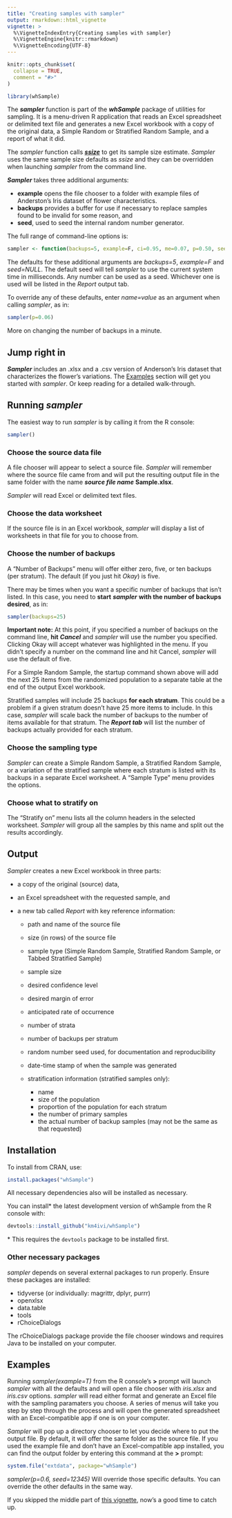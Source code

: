 ```yaml
---
title: "Creating samples with sampler"
output: rmarkdown::html_vignette
vignette: >
  %\VignetteIndexEntry{Creating samples with sampler}
  %\VignetteEngine{knitr::rmarkdown}
  %\VignetteEncoding{UTF-8}
---
```


```r
knitr::opts_chunk$set(
  collapse = TRUE,
  comment = "#>"
)
```

```r
library(whSample)
```

The ***sampler*** function is part of the ***whSample*** package of utilities for sampling. It is a menu-driven R application that reads an Excel spreadsheet or delimited text file and generates a new Excel workbook with a copy of the original data, a Simple Random or Stratified Random Sample, and a report of what it did.

The *sampler* function calls [***ssize***](Using_ssize.html) to get its sample size estimate. *Sampler* uses the same sample size defaults as *ssize* and they can be overridden when launching *sampler* from the command line.

***Sampler*** takes three additional arguments:

- **example** opens the file chooser to a folder with example files of Anderston's Iris dataset of flower characteristics.
- **backups** provides a buffer for use if necessary to replace samples found to be invalid for some reason, and
- **seed**, used to seed the internal random number generator.

The full range of command-line options is:

```r
sampler <- function(backups=5, example=F, ci=0.95, me=0.07, p=0.50, seed=NULL)
```

The defaults for these additional arguments are *backups=5*, *example=F* and *seed=NULL*. The default seed will tell *sampler* to use the current system time in milliseconds. Any number can be used as a seed. Whichever one is used will be listed in the *Report* output tab.

To override any of these defaults, enter *name=value* as an argument when calling *sampler*, as in:

```r
sampler(p=0.06)
```

More on changing the number of backups in a minute.

## Jump right in

***Sampler*** includes an .xlsx and a .csv version of Anderson's Iris dataset that characterizes the flower's variations. The [Examples](#jump_in) section will get you started with *sampler*. Or keep reading for a detailed walk-through.


## Running ***sampler*** {#running}

The easiest way to run *sampler* is by calling it from the R console:

```r
sampler()
```

### Choose the source data file

A file chooser will appear to select a source file. *Sampler* will remember where the source file came from and will put the resulting output file in the same folder with the name ***source file name*** **Sample.xlsx**.

*Sampler* will read Excel or delimited text files.

### Choose the data worksheet

If the source file is in an Excel workbook, *sampler* will display a list of worksheets in that file for you to choose from.

### Choose the number of backups

A "Number of Backups" menu will offer either zero, five, or ten backups (per stratum). The default (if you just hit *Okay*) is five.

There may be times when you want a specific number of backups that isn't listed. In this case, you need to **start** ***sampler*** **with the number of backups desired**, as in:

```r
sampler(backups=25)
```

**Important note:** At this point, if you specified a number of backups on the command line, **hit** ***Cancel*** and *sampler* will use the number you specified. Clicking Okay will accept whatever was highlighted in the menu. If you didn't specify a number on the command line and hit Cancel, *sampler* will use the default of five.

For a Simple Random Sample, the startup command shown above will add the next 25 items from the randomized population to a separate table at the end of the output Excel workbook.

Stratified samples will include 25 backups **for each stratum**. This could be a problem if a given stratum doesn't have 25 more items to include. In this case, *sampler* will scale back the number of backups to the number of items available for that stratum. The ***Report tab*** will list the number of backups actually provided for each stratum.

### Choose the sampling type

*Sampler* can create a Simple Random Sample, a Stratified Random Sample, or a variation of the stratified sample where each stratum is listed with its backups in a separate Excel worksheet. A "Sample Type" menu provides the options.

### Choose what to stratify on

The "Stratify on" menu lists all the column headers in the selected worksheet. *Sampler* will group all the samples by this name and split out the results accordingly.

## Output

*Sampler* creates a new Excel workbook in three parts:

  - a copy of the original (source) data,
  - an Excel spreadsheet with the requested sample, and
  - a new tab called *Report* with key reference information:

    - path and name of the source file
    - size (in rows) of the source file
    - sample type (Simple Random Sample, Stratified Random Sample, or Tabbed Stratified Sample)
    - sample size
    - desired confidence level
    - desired margin of error
    - anticipated rate of occurrence
    - number of strata
    - number of backups per stratum
    - random number seed used, for documentation and reproducibility
    - date-time stamp of when the sample was generated
    - stratification information (stratified samples only):
      
      - name
      - size of the population
      - proportion of the population for each stratum
      - the number of primary samples
      - the actual number of backup samples (may not be the same as that requested)

## Installation

To install from CRAN, use:

```r
install.packages("whSample")
```

All necessary dependencies also will be installed as necessary.

You can install\* the latest development version of whSample from the R console with:

``` r
devtools::install_github("km4ivi/whSample")
```
\* This requires the `devtools` package to be installed first.

### Other necessary packages

*sampler* depends on several external packages to run properly. Ensure these packages are installed:

- tidyverse (or individually: magrittr, dplyr, purrr)
- openxlsx
- data.table
- tools
- rChoiceDialogs

The rChoiceDialogs package provide the file chooser windows and requires Java to be installed on your computer.

## Examples {#jump_in}

Running *sampler(example=T)* from the R console's **>** prompt will launch *sampler* with all the defaults and will open a file chooser with *iris.xlsx* and *iris.csv* options. *sampler* will read either format and generate an Excel file with the sampling paramaters you choose. A series of menus will take you step by step through the process and will open the generated spreadsheet with an Excel-compatible app if one is on your computer.

*Sampler* will pop up a directory chooser to let you decide where to put the output file. By default, it will offer the same folder as the source file. If you used the example file and don't have an Excel-compatible app installed, you can find the output folder by entering this command at the **>** prompt:

```r
system.file("extdata", package="whSample")
```

*sampler(p=0.6, seed=12345)* Will override those specific defaults. You can override the other defaults in the same way.

If you skipped the middle part of [this vignette](#running), now's a good time to catch up.
